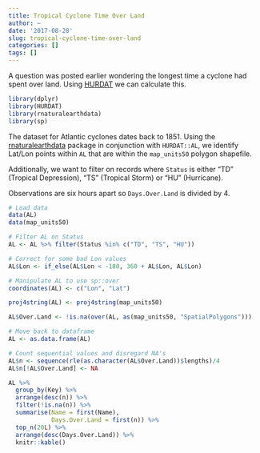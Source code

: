---
title: Tropical Cyclone Time Over Land
author: ~
date: '2017-08-28'
slug: tropical-cyclone-time-over-land
categories: []
tags: []
---

A question was posted earlier wondering the longest time a cyclone had spent over land. Using [HURDAT](https://github.com/timtrice/HURDAT) we can calculate this.

```{r}
library(dplyr)
library(HURDAT)
library(rnaturalearthdata)
library(sp)
```

The dataset for Atlantic cyclones dates back to 1851. Using the [rnaturalearthdata](https://github.com/ropenscilabs/rnaturalearthdata) package in conjunction with `HURDAT::AL`, we identify Lat/Lon points within `AL` that are within the `map_units50` polygon shapefile.

Additionally, we want to filter on records where `Status` is either “TD” (Tropical Depression), “TS” (Tropical Storm) or “HU” (Hurricane).

Observations are six hours apart so `Days.Over.Land` is divided by 4.

```{r}
# Load data
data(AL)
data(map_units50)

# Filter AL on Status
AL <- AL %>% filter(Status %in% c("TD", "TS", "HU"))

# Correct for some bad Lon values
AL$Lon <- if_else(AL$Lon < -180, 360 + AL$Lon, AL$Lon)

# Manipulate AL to use sp::over
coordinates(AL) <- c("Lon", "Lat")

proj4string(AL) <- proj4string(map_units50)

AL$Over.Land <- !is.na(over(AL, as(map_units50, "SpatialPolygons")))

# Move back to dataframe
AL <- as.data.frame(AL)

# Count sequential values and disregard NA's
AL$n <- sequence(rle(as.character(AL$Over.Land))$lengths)/4
AL$n[!AL$Over.Land] <- NA
```

```{r}
AL %>% 
  group_by(Key) %>% 
  arrange(desc(n)) %>% 
  filter(!is.na(n)) %>% 
  summarise(Name = first(Name), 
            Days.Over.Land = first(n)) %>% 
  top_n(20L) %>% 
  arrange(desc(Days.Over.Land)) %>% 
  knitr::kable()
```

